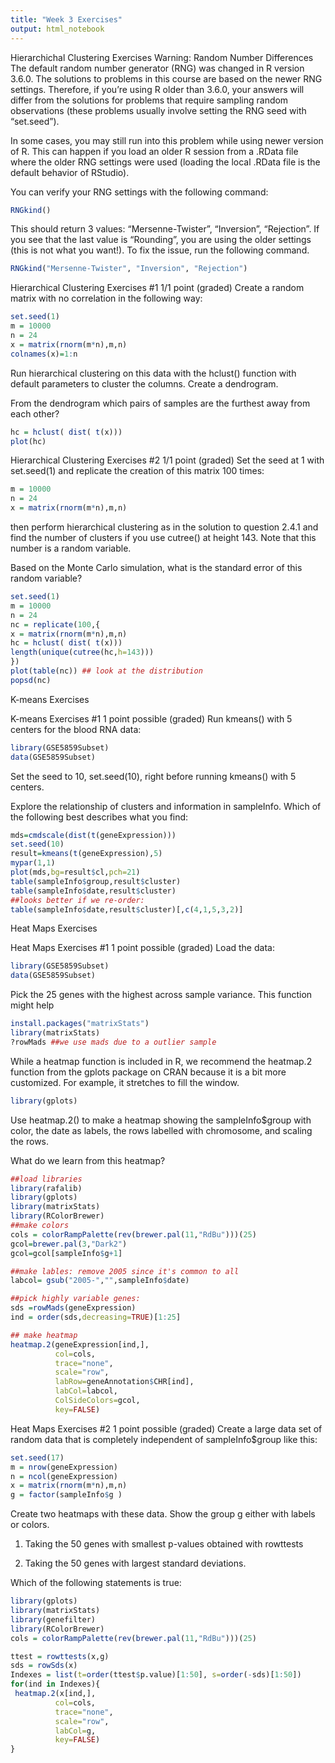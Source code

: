 ```yaml
---
title: "Week 3 Exercises"
output: html_notebook
---
```


Hierarchichal Clustering Exercises
Warning: Random Number Differences
The default random number generator (RNG) was changed in R version 3.6.0. The solutions to problems in this course are based on the newer RNG settings. Therefore, if you’re using R older than 3.6.0, your answers will differ from the solutions for problems that require sampling random observations (these problems usually involve setting the RNG seed with “set.seed”).

In some cases, you may still run into this problem while using newer version of R. This can happen if you load an older R session from a .RData file where the older RNG settings were used (loading the local .RData file is the default behavior of RStudio).

You can verify your RNG settings with the following command:

```r
RNGkind()

```

This should return 3 values: “Mersenne-Twister”, “Inversion”, “Rejection”. If you see that the last value is “Rounding”, you are using the older settings (this is not what you want!). To fix the issue, run the following command.

```r
RNGkind("Mersenne-Twister", "Inversion", "Rejection")

```
Hierarchical Clustering Exercises #1
1/1 point (graded)
Create a random matrix with no correlation in the following way:

```r
set.seed(1)
m = 10000
n = 24
x = matrix(rnorm(m*n),m,n)
colnames(x)=1:n
```

Run hierarchical clustering on this data with the hclust() function with default parameters to cluster the columns. Create a dendrogram.

From the dendrogram which pairs of samples are the furthest away from each other?


```r
hc = hclust( dist( t(x)))
plot(hc)
```

Hierarchical Clustering Exercises #2
1/1 point (graded)
Set the seed at 1 with set.seed(1) and replicate the creation of this matrix 100 times:

```r
m = 10000
n = 24
x = matrix(rnorm(m*n),m,n)

```

then perform hierarchical clustering as in the solution to question 2.4.1 and find the number of clusters if you use cutree() at height 143. Note that this number is a random variable.

Based on the Monte Carlo simulation, what is the standard error of this random variable?

```r
set.seed(1)
m = 10000
n = 24
nc = replicate(100,{
x = matrix(rnorm(m*n),m,n)
hc = hclust( dist( t(x)))
length(unique(cutree(hc,h=143)))
})
plot(table(nc)) ## look at the distribution
popsd(nc)
```
K-means Exercises

K-means Exercises #1
1 point possible (graded)
Run kmeans() with 5 centers for the blood RNA data:

```r
library(GSE5859Subset)
data(GSE5859Subset)
```
Set the seed to 10, set.seed(10), right before running kmeans() with 5 centers.

Explore the relationship of clusters and information in sampleInfo. Which of the following best describes what you find:


```r
mds=cmdscale(dist(t(geneExpression)))
set.seed(10)
result=kmeans(t(geneExpression),5)
mypar(1,1)
plot(mds,bg=result$cl,pch=21)
table(sampleInfo$group,result$cluster)
table(sampleInfo$date,result$cluster)
##looks better if we re-order:
table(sampleInfo$date,result$cluster)[,c(4,1,5,3,2)]

```
Heat Maps Exercises


Heat Maps Exercises #1
1 point possible (graded)
Load the data:


```r
library(GSE5859Subset)
data(GSE5859Subset)
```
Pick the 25 genes with the highest across sample variance. This function might help

```r
install.packages("matrixStats")
library(matrixStats)
?rowMads ##we use mads due to a outlier sample
```

While a heatmap function is included in R, we recommend the heatmap.2 function from the gplots package on CRAN because it is a bit more customized. For example, it stretches to fill the window.

```r
library(gplots)

```

Use heatmap.2() to make a heatmap showing the sampleInfo$group with color, the date as labels, the rows labelled with chromosome, and scaling the rows.

What do we learn from this heatmap?

```r
##load libraries
library(rafalib)
library(gplots)
library(matrixStats)
library(RColorBrewer)
##make colors
cols = colorRampPalette(rev(brewer.pal(11,"RdBu")))(25)
gcol=brewer.pal(3,"Dark2")
gcol=gcol[sampleInfo$g+1]

##make lables: remove 2005 since it's common to all
labcol= gsub("2005-","",sampleInfo$date)  

##pick highly variable genes:
sds =rowMads(geneExpression)
ind = order(sds,decreasing=TRUE)[1:25]

## make heatmap
heatmap.2(geneExpression[ind,],
          col=cols,
          trace="none",
          scale="row",
          labRow=geneAnnotation$CHR[ind],
          labCol=labcol,
          ColSideColors=gcol,
          key=FALSE)
```
Heat Maps Exercises #2
1 point possible (graded)
Create a large data set of random data that is completely independent of sampleInfo$group like this:

```r
set.seed(17)
m = nrow(geneExpression)
n = ncol(geneExpression)
x = matrix(rnorm(m*n),m,n)
g = factor(sampleInfo$g )
```

Create two heatmaps with these data. Show the group g either with labels or colors.

1. Taking the 50 genes with smallest p-values obtained with rowttests

2. Taking the 50 genes with largest standard deviations.

Which of the following statements is true:

```r
library(gplots)
library(matrixStats)
library(genefilter)
library(RColorBrewer)
cols = colorRampPalette(rev(brewer.pal(11,"RdBu")))(25)

ttest = rowttests(x,g)
sds = rowSds(x)
Indexes = list(t=order(ttest$p.value)[1:50], s=order(-sds)[1:50])
for(ind in Indexes){
 heatmap.2(x[ind,],
          col=cols,
          trace="none",
          scale="row",
          labCol=g,
          key=FALSE)
}

```

